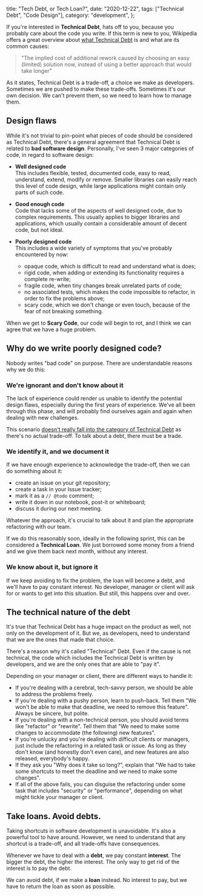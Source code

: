 
  title: "Tech Debt, or Tech Loan?",
  date: "2020-12-22",
  tags: ["Technical Debt", "Code Design"],
  category: "development",
};


If you're interested in **Technical Debt**, hats off to you, because you probably care about the code you write. If this term is new to you, Wikipedia offers a great overview about [what Technical Debt](https://en.wikipedia.org/wiki/Technical_debt) is and what are its common causes:

> "The implied cost of additional rework caused by choosing an easy (limited) solution now, instead of using a better approach that would take longer"

As it states, Technical Debt is a trade-off, a choice we make as developers. Sometimes we are pushed to make these trade-offs. Sometimes it's our own decision. We can't prevent them, so we need to learn how to manage them.

## Design flaws

While it's not trivial to pin-point what pieces of code should be considered as Technical Debt, there's a general agreement that Technical Debt is related to **bad software design**. Personally, I've seen 3 major categories of code, in regard to software design:

- **Well designed code**  
  This includes flexible, tested, documented code, easy to read, understand, extend, modify or remove.
  Smaller libraries can easily reach this level of code design, while large applications might contain only parts of such code.

- **Good enough code**  
  Code that lacks some of the aspects of well designed code, due to complex requirements.
  This usually applies to bigger libraries and applications, which usually contain a considerable amount of decent code, but not ideal.

- **Poorly designed code**  
  This includes a wide variety of symptoms that you've probably encountered by now:
  - opaque code, which is difficult to read and understand what is does;
  - rigid code, when adding or extending its functionality requires a complete re-write;
  - fragile code, when tiny changes break unrelated parts of code;
  - no associated tests, which makes the code impossible to refactor, in order to fix the problems above;
  - scary code, which we don't change or even touch, because of the fear of not breaking something.

When we get to **Scary Code**, our code will begin to rot, and I think we can agree that we have a huge problem.

## Why do we write poorly designed code?

Nobody writes "bad code" on purpose. There are understandable reasons why we do this:

### We're ignorant and don't know about it

The lack of experience could render us unable to identify the potential design flaws, especially during the first years of experience. We've all been through this phase, and will probably find ourselves again and again when dealing with new challenges.

This scenario [doesn't really fall into the category of Technical Debt](https://sites.google.com/site/unclebobconsultingllc/a-mess-is-not-a-technical-debt) as there's no actual trade-off. To talk about a debt, there must be a trade.

### We identify it, and we document it

If we have enough experience to acknowledge the trade-off, then we can do something about it:

- create an issue on your git repository;
- create a task in your Issue tracker;
- mark it as a `// @todo` comment;
- write it down in our notebook, post-it or whiteboard;
- discuss it during our next meeting.

Whatever the approach, it's crucial to talk about it and plan the appropriate refactoring with our team.

If we do this reasonably soon, ideally in the following sprint, this can be considered a **Technical Loan**. We just borrowed some money from a friend and we give them back next month, without any interest.

### We know about it, but ignore it

If we keep avoiding to fix the problem, the loan will become a debt, and we'll have to pay constant interest. No developer, manager or client will ask for or wants to get into this situation. But still, this happens over and over.

## The technical nature of the debt

It's true that Technical Debt has a huge impact on the product as well, not only on the development of it. But we, as developers, need to understand that we are the ones that made that choice.

There's a reason why it's called "Technical" Debt. Even if the cause is not technical, the code which includes the Technical Debt is written by developers, and we are the only ones that are able to "pay it".

Depending on your manager or client, there are different ways to handle it:

- If you're dealing with a cerebral, tech-savvy person, we should be able to address the problems freely.
- If you're dealing with a pushy person, learn to push-back. Tell them "We won't be able to make that deadline, we need to remove this feature". Always be sincere, but polite.
- If you're dealing with a non-technical person, you should avoid terms like "refactor" or "rewrite". Tell them that "We need to make some changes to accommodate (the following) new features".
- If you're unlucky and you're dealing with difficult clients or managers, just include the refactoring in a related task or issue. As long as they don't know (and honestly don't even care), and new features are also released, everybody's happy.
- If they ask you "Why does it take so long?", explain that "We had to take some shortcuts to meet the deadline and we need to make some changes".
- If all of the above fails, you can disguise the refactoring under some task that includes "security" or "performance", depending on what might tickle your manager or client.

## Take loans. Avoid debts.

Taking shortcuts in software development is unavoidable. It's also a powerful tool to have around. However, we need to understand that any shortcut is a trade-off, and all trade-offs have consequences.

Whenever we have to deal with a **debt**, we pay constant **interest**. The bigger the debt, the higher the interest. The only way to get rid of the interest is to pay the debt.

We can avoid debt, if we make a **loan** instead. No interest to pay, but we have to return the loan as soon as possible.
